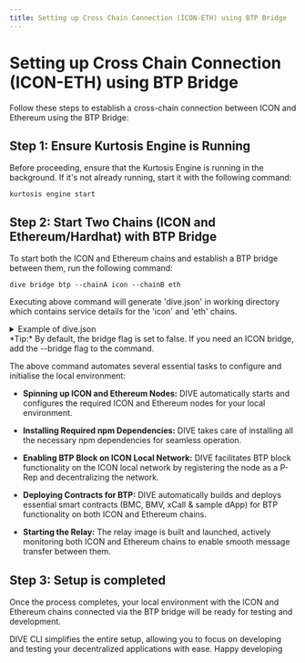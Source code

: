 ```yaml
---
title: Setting up Cross Chain Connection (ICON-ETH) using BTP Bridge
---
```




# Setting up Cross Chain Connection (ICON-ETH) using BTP Bridge

Follow these steps to establish a cross-chain connection between ICON and Ethereum using the BTP Bridge:

## Step 1: Ensure Kurtosis Engine is Running

Before proceeding, ensure that the Kurtosis Engine is running in the background. If it's not already running, start it with the following command:

```filename="" copy
kurtosis engine start
```

## Step 2:  Start Two Chains (ICON and Ethereum/Hardhat) with BTP Bridge

To start both the ICON and Ethereum chains and establish a BTP bridge between them, run the following command:

```filename="" copy
dive bridge btp --chainA icon --chainB eth
```

Executing above command will generate 'dive.json' in working directory which contains service details for the 'icon' and 'eth' chains.

<details>
<summary>
Example of dive.json
</summary>

```filename="" copy
{
	"bridge": "false",
	"chains": {
		"eth": {
			"block_number": "30",
			"endpoint": "http://172.16.0.6:8545",
			"endpoint_public": "http://172.16.0.3:8544",
			"keypassword": "password",
			"keystore_path": "keystores/eth_keystore.json",
			"network": "0x301824.eth",
			"network_name": "eth",
			"nid": "0x301824",
			"service_name": "el-1-geth-lighthouse"
		},
		"icon": {
			"block_number": "242",
			"endpoint": "http://172.16.0.2:9080/api/v3/icon_dex",
			"endpoint_public": "http://127.0.0.1:8090/api/v3/icon_dex",
			"keypassword": "gochain",
			"keystore_path": "keystores/keystore.json",
			"network": "0x3.icon",
			"networkId": "0x1",
			"networkTypeId": "0x1",
			"network_name": "icon-0",
			"nid": "0x3",
			"service_name": "icon-node-0"
		}
	},
	"contracts": {
		"eth": {
			"bmc": "0xB9D7a3554F221B34f49d7d3C61375E603aFb699e",
			"bmcm": "0xAb2A01BC351770D09611Ac80f1DE076D56E0487d",
			"bmcs": "0xBFF5cD0aA560e1d1C6B1E2C347860aDAe1bd8235",
			"bmv": "0x765E6b67C589A4b40184AEd9D9ae7ba40E32F8d4",
			"dapp": "0x9bE03fF3E1888A216f9e48c68B587A89c5b94CD6",
			"xcall": "0x5911A6541729C227fAda7D5187ee7518B47fB237"
		},
		"icon": {
			"bmc": "cx14303a14cbfd58b9bcd61b62b786b387f39be25a",
			"bmv": "cx71337318cf13aa3fd805c75a38f4d5f800cd627c",
			"dapp": "cx90bc909409ff8ba200b5a866e1bb952c39fa1f4a",
			"xcall": "cx5dce8a39a49faadee03a02e6b33173aef91d4e67"
		}
	},
	"links": {
		"dst": "eth",
		"src": "icon"
	}
}
```
</details>

<Callout type="info" emoji="💡">
  *Tip:* By default, the bridge flag is set to false. If you need an ICON bridge, add the --bridge flag to the command.
</Callout>

The above command automates several essential tasks to configure and initialise the local environment:

- **Spinning up ICON and Ethereum Nodes:** DIVE automatically starts and configures the required ICON and Ethereum nodes for your local environment.

- **Installing Required npm Dependencies:** DIVE takes care of installing all the necessary npm dependencies for seamless operation.

- **Enabling BTP Block on ICON Local Network:** DIVE facilitates BTP block functionality on the ICON local network by registering the node as a P-Rep and decentralizing the network.

- **Deploying Contracts for BTP:** DIVE automatically builds and deploys essential smart contracts (BMC, BMV, xCall & sample dApp) for BTP functionality on both ICON and Ethereum chains.

- **Starting the Relay:** The relay image is built and launched, actively monitoring both ICON and Ethereum chains to enable smooth message transfer between them.


## Step 3: Setup is completed
Once the process completes, your local environment with the ICON and Ethereum chains connected via the BTP bridge will be ready for testing and development.

DIVE CLI simplifies the entire setup, allowing you to focus on developing and testing your decentralized applications with ease. Happy developing 